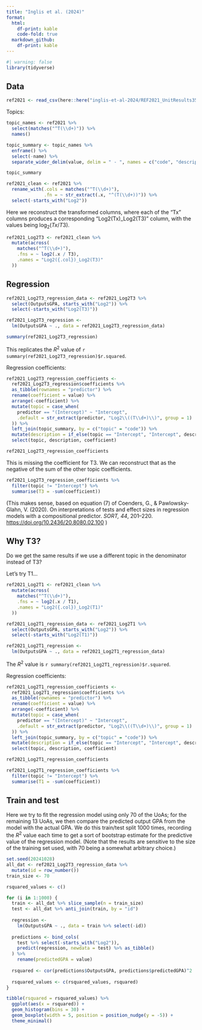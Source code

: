```yaml
---
title: "Inglis et al. (2024)"
format:
  html:
    df-print: kable
    code-fold: true
  markdown_github: 
    df-print: kable
---
```


```r
#| warning: false
library(tidyverse)
```


## Data

```r
ref2021 <- read_csv(here::here("inglis-et-al-2024/REF2021_UnitResults35.csv"), show_col_types = FALSE)
```

Topics:

```r
topic_names <- ref2021 %>% 
  select(matches("^T(\\d+)")) %>% 
  names()

topic_summary <- topic_names %>% 
  enframe() %>%  
  select(-name) %>% 
  separate_wider_delim(value, delim = " - ", names = c("code", "description"))

topic_summary
```

```r
ref2021_clean <- ref2021 %>%
  rename_with(.cols = matches("^T(\\d+)"),
              .fn = ~ str_extract(.x, "^(T(\\d+))")) %>%
  select(-starts_with("Log2"))
```


Here we reconstruct the transformed columns, where each of the "Tx" columns produces a corresponding "Log2(Tx)_Log2(T3)" column, with the values being $\log_2(Tx/T3)$.

```r
ref2021_Log2T3 <- ref2021_clean %>%
  mutate(across(
    matches("^T(\\d+)"),
    .fns = ~ log2(.x / T3),
    .names = "Log2({.col})_Log2(T3)"
  ))
```

## Regression

```r
ref2021_Log2T3_regression_data <- ref2021_Log2T3 %>% 
  select(OutputsGPA, starts_with("Log2")) %>% 
  select(-starts_with("Log2(T3)"))

ref2021_Log2T3_regression <-
  lm(OutputsGPA ~ ., data = ref2021_Log2T3_regression_data)

summary(ref2021_Log2T3_regression)
```

This replicates the $R^2$ value of `r summary(ref2021_Log2T3_regression)$r.squared`.

Regression coefficients:

```r
ref2021_Log2T3_regression_coefficients <-
  ref2021_Log2T3_regression$coefficients %>% 
  as_tibble(rownames = "predictor") %>% 
  rename(coefficient = value) %>% 
  arrange(-coefficient) %>% 
  mutate(topic = case_when(
    predictor == "(Intercept)" ~ "Intercept",
    .default = str_extract(predictor, "Log2\\((T\\d+)\\)", group = 1)
  )) %>% 
  left_join(topic_summary, by = c("topic" = "code")) %>% 
  mutate(description = if_else(topic == "Intercept", "Intercept", description)) %>% 
  select(topic, description, coefficient)

ref2021_Log2T3_regression_coefficients
```

This is missing the coefficient for T3. We can reconstruct that as the negative of the sum of the other topic coefficients.

```r
ref2021_Log2T3_regression_coefficients %>% 
  filter(topic != "Intercept") %>% 
  summarise(T3 = -sum(coefficient))
```

(This makes sense, based on equation (7) of Coenders, G., & Pawlowsky-Glahn, V. (2020). On interpretations of tests and effect sizes in regression models with a compositional predictor. _SORT, 44_, 201–220. <https://doi.org/10.2436/20.8080.02.100> )

## Why T3?

Do we get the same results if we use a different topic in the denominator instead of T3?

Let's try T1...

```r
ref2021_Log2T1 <- ref2021_clean %>%
  mutate(across(
    matches("^T(\\d+)"),
    .fns = ~ log2(.x / T1),
    .names = "Log2({.col})_Log2(T1)"
  ))

ref2021_Log2T1_regression_data <- ref2021_Log2T1 %>% 
  select(OutputsGPA, starts_with("Log2")) %>% 
  select(-starts_with("Log2(T1)"))

ref2021_Log2T1_regression <-
  lm(OutputsGPA ~ ., data = ref2021_Log2T1_regression_data)
```

The $R^2$ value is `r summary(ref2021_Log2T1_regression)$r.squared`.

Regression coefficients:

```r
ref2021_Log2T1_regression_coefficients <-
  ref2021_Log2T1_regression$coefficients %>% 
  as_tibble(rownames = "predictor") %>% 
  rename(coefficient = value) %>% 
  arrange(-coefficient) %>% 
  mutate(topic = case_when(
    predictor == "(Intercept)" ~ "Intercept",
    .default = str_extract(predictor, "Log2\\((T\\d+)\\)", group = 1)
  )) %>% 
  left_join(topic_summary, by = c("topic" = "code")) %>% 
  mutate(description = if_else(topic == "Intercept", "Intercept", description)) %>% 
  select(topic, description, coefficient)

ref2021_Log2T1_regression_coefficients

ref2021_Log2T1_regression_coefficients %>% 
  filter(topic != "Intercept") %>% 
  summarise(T1 = -sum(coefficient))
```


## Train and test

Here we try to fit the regression model using only 70 of the UoAs; for the remaining 13 UoAs, we then compare the predicted output GPA from the model with the actual GPA. We do this train/test split 1000 times, recording the $R^2$ value each time to get a sort of bootstrap estimate for the predictive value of the regression model. (Note that the results are sensitive to the size of the training set used, with 70 being a somewhat arbitrary choice.)

```r
set.seed(20241028)
all_dat <- ref2021_Log2T3_regression_data %>% 
  mutate(id = row_number())
train_size <- 70

rsquared_values <- c()

for (i in 1:1000) {
  train <- all_dat %>% slice_sample(n = train_size)
  test <- all_dat %>% anti_join(train, by = "id")
  
  regression <-
    lm(OutputsGPA ~ ., data = train %>% select(-id))
  
  predictions <- bind_cols(
    test %>% select(-starts_with("Log2")),
    predict(regression, newdata = test) %>% as_tibble()
  ) %>% 
    rename(predictedGPA = value)
  
  rsquared <- cor(predictions$OutputsGPA, predictions$predictedGPA)^2
  
  rsquared_values <- c(rsquared_values, rsquared)
}

tibble(rsquared = rsquared_values) %>% 
  ggplot(aes(x = rsquared)) +
  geom_histogram(bins = 30) +
  geom_boxplot(width = 5, position = position_nudge(y = -5)) +
  theme_minimal()
```

